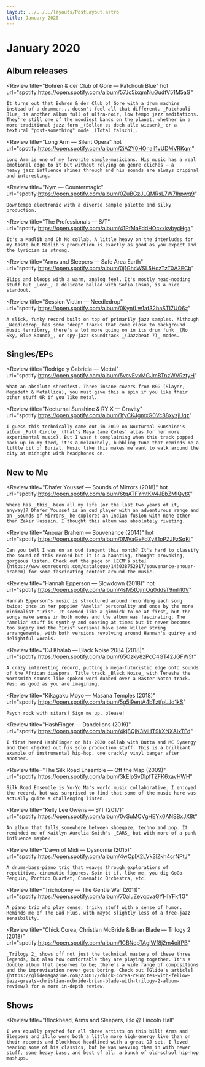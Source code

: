 ```yaml
---
layout: ../../../layouts/PostLayout.astro
title: January 2020
---
```




# January 2020

## Album releases

<Review
	title="Bohren & der Club of Gore — Patchouli Blue"
	hot
	url="spotify:https://open.spotify.com/album/57Jc5ixqmNuGudtV51M5aG"
>
	It turns out that Bohren & der Club of Gore with a drum machine instead of a drummer... doesn't feel all that different. _Patchouli Blue_ is another album full of ultra-noir, low tempo jazz meditations. They're still one of the moodiest bands on the planet, whether in a more traditional jazz form _(Sollen es doch alle wiesen)_ or a textural "post-something" mode _(Total falsch)_.
</Review>

<Review
	title="Long Arm — Silent Opera"
	hot
	url="spotify:https://open.spotify.com/album/2iA2Y0HOnalI1vUDMVRKqm"
>
	Long Arm is one of my favorite sample-musicians. His music has a real emotional edge to it but without relying on genre clichés — a
	heavy jazz influence shines through and his sounds are always original and interesting.
</Review>

<Review
	title="Nym — Countermagic"
	url="spotify:https://open.spotify.com/album/0ZuBGzJLQMRsL7W7Ihpwg9"
>
	Downtempo electronic with a diverse sample palette and silky production.
</Review>

<Review
	title="The Professionals — S/T"
	url="spotify:https://open.spotify.com/album/41PfMaFddHOcxxkvbycHga"
>
	It's a Madlib and Oh No collab. A little heavy on the interludes for my taste but Madlib's production is exactly as good as you expect and the lyricism is strong.
</Review>

<Review
	title="Arms and Sleepers — Safe Area Earth"
	url="spotify:https://open.spotify.com/album/0j1GhcWSL5HczTzT0A2ECb"
>
	Blips and bloops with a warm, analog feel. It's mostly head-nodding stuff but _Leon_, a delicate ballad with Sofia Insua, is a nice standout.
</Review>

<Review
	title="Session Victim — Needledrop"
	url="spotify:https://open.spotify.com/album/0KynfLw1af32baSTI7UO6z"
>
	A slick, funky record built on top of primarily jazz samples. Although _Needledrop_ has some "deep" tracks that come close to background music territory, there's a lot more going on in its drum funk _(No Sky, Blue Sound)_, or spy-jazz soundtrack _(Jazzbeat 7)_ modes.
</Review>


## Singles/EPs

<Review
	title="Rodrigo y Gabriela — Mettal"
	url="spotify:https://open.spotify.com/album/5vcvEvxMGJmBTnzWVRztyH"
>
	What an absolute shredfest. Three insane covers from R&G (Slayer, Megadeth & Metallica), you must give this a spin if you like their other stuff OR if you like metal.
</Review>

<Review
	title="Nocturnal Sunshine & RY X — Gravity"
	url="spotify:https://open.spotify.com/album/1fyCKJgmxG0Vc88xyzjUqz"
>
	I guess this technically came out in 2019 on Nocturnal Sunshine's album _Full Circle_ (that's Maya Jane Coles' alias for her more experimental music). But I wasn't complaining when this track popped back up in my feed, it's a melancholy, bubbling tune that reminds me a little bit of Burial. Music like this makes me want to walk around the city at midnight with headphones on.
</Review>


## New to Me

<Review
	title="Dhafer Youssef — Sounds of Mirrors (2018)"
	hot
	url="spotify:https://open.spotify.com/album/6tqATFYmtKV4JEbZMlQytX"
>
	Where has _this_ been all my life (or the last two years of it, anyway)? Dhafer Youssef is an oud player with an adventurous range and on _Sounds of Mirrors_ he explores an Indian fusion with none other than Zakir Hussain. I thought this album was absolutely riveting.
</Review>

<Review
	title="Anouar Brahem — Souvenance (2014)"
	hot
	url="spotify:https://open.spotify.com/album/0MVaGeFdZy81oPZJFzSqKI"
>
	Can you tell I was on an oud tangent this month? It's hard to classify the sound of this record but it is a haunting, thought-provoking, gorgeous listen. Check out the page on [ECM's site](https://www.ecmrecords.com/catalogue/143038752917/souvenance-anouar-brahem) for some fascinating context around the music.
</Review>

<Review
	title="Hannah Epperson — Slowdown (2018)"
	hot
	url="spotify:https://open.spotify.com/album/4sM5tOjmOq0ddsT9mli10V"
>
	Hannah Epperson's music is structured around recording each song twice: once in her poppier "Amelia" personality and once by the more minimalist "Iris". It seemed like a gimmick to me at first, but the songs make sense in both modes and the album was fascinating. The "Amelia" stuff is synth-y and soaring at times but it never becomes too sugary and the "Iris" versions have some killer string arrangements, with both versions revolving around Hannah's quirky and delightful vocals.
</Review>

<Review
	title="DJ Khalab — Black Noise 2084 (2018)"
	url="spotify:https://open.spotify.com/album/65Ozky8zPcC4GT42JGFW5t"
>
	A crazy interesting record, putting a mega-futuristic edge onto sounds of the African diaspora. Title track _Black Noise_ with Tenesha the Wordsmith sounds like spoken word dubbed over a Raster-Noton track. Yes: as good as you are imagining.
</Review>

<Review
	title="Kikagaku Moyo — Masana Temples (2018)"
	url="spotify:https://open.spotify.com/album/5g5l9entA4bTztfpLJd1kS"
>
	Psych rock with sitars! Sign me up, please!
</Review>

<Review
	title="HashFinger — Dandelions (2019)"
	url="spotify:https://open.spotify.com/album/4kj8QjK3MHT9kXNXAixTFd"
>
	I first heard HashFinger on his 2020 collab with Butta and MC Synergy and then checked out his solo production stuff. This is a brilliant example of instrumental hip-hop, one crackly vinyl banger after another.
</Review>

<Review
	title="The Silk Road Ensemble — Off the Map (2009)"
	url="spotify:https://open.spotify.com/album/3kEIpSvDlpfTZFK6xavHWH"
>
	Silk Road Ensemble is Yo-Yo Ma's world music collaborative. I enjoyed the record, but was surprised to find that some of the music here was actually quite a challenging listen.
</Review>

<Review
	title="Kelly Lee Owens — S/T (2017)"
	url="spotify:https://open.spotify.com/album/0vSuMCVgHEYx0ANSBxJX8t"
>
	An album that falls somewhere between shoegaze, techno and pop. It reminded me of Kaitlyn Aurelia Smith's _EARS_ but with more of a punk influence maybe?
</Review>

<Review
	title="Dawn of Midi — Dysnomia (2015)"
	url="spotify:https://open.spotify.com/album/4wCpIX2LVk3lZkh4crNPtJ"
>
	A drums-bass-piano trio that weaves through explorations of repetitive, cinematic figures. Spin it if, like me, you dig GoGo Penguin, Portico Quartet, Cinematic Orchestra, etc.
</Review>

<Review
	title="Trichotomy — The Gentle War (2011)"
	url="spotify:https://open.spotify.com/album/70aluZevqpvaGYHIYFkfIG"
>
	A piano trio who play dense, tricky stuff with a sense of humor. Reminds me of The Bad Plus, with maybe slightly less of a free-jazz sensibility.
</Review>

<Review
	title="Chick Corea, Christian McBride & Brian Blade — Trilogy 2 (2018)"
	url="spotify:https://open.spotify.com/album/1CBNepTAgIWf8j2m4oifPB"
>
	_Trilogy 2_ shows off not just the technical mastery of these three legends, but also how comfortable they are playing together. It's a double album that deserves to be; there's a wide range of compositions and the improvisation never gets boring. Check out [Glide's article](https://glidemagazine.com/234017/chick-corea-reunites-with-fellow-jazz-greats-christian-mcbride-brian-blade-with-trilogy-2-album-review/) for a more in-depth review.
</Review>


## Shows

<Review
	title="Blockhead, Arms and Sleepers, il:lo @ Lincoln Hall"
>
	I was equally psyched for all three artists on this bill! Arms and Sleepers and il:lo were both a little more high-energy live than on their records and Blockhead headlined with a great DJ set. I loved hearing some of his classics, but he was weaving them in with newer stuff, some heavy bass, and best of all: a bunch of old-school hip-hop mashups.
</Review>
